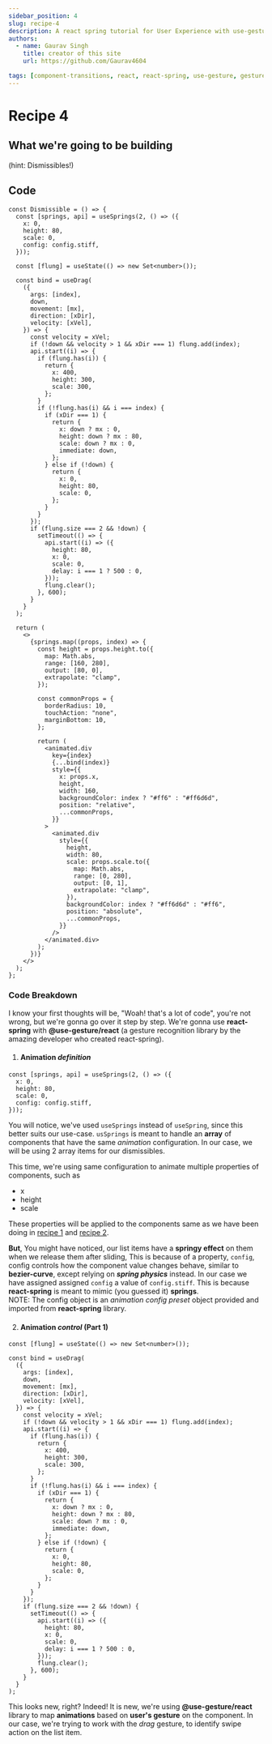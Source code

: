 ```yaml
---
sidebar_position: 4
slug: recipe-4
description: A react spring tutorial for User Experience with use-gesture based gesture control
authors:
  - name: Gaurav Singh
    title: creator of this site
    url: https://github.com/Gaurav4604

tags: [component-transitions, react, react-spring, use-gesture, gesture]
---
```


# Recipe 4


## What we're going to be building

(hint: Dismissibles!)

<Dismissible />

## Code

```tsx
const Dismissible = () => {
  const [springs, api] = useSprings(2, () => ({
    x: 0,
    height: 80,
    scale: 0,
    config: config.stiff,
  }));

  const [flung] = useState(() => new Set<number>());

  const bind = useDrag(
    ({
      args: [index],
      down,
      movement: [mx],
      direction: [xDir],
      velocity: [xVel],
    }) => {
      const velocity = xVel;
      if (!down && velocity > 1 && xDir === 1) flung.add(index);
      api.start((i) => {
        if (flung.has(i)) {
          return {
            x: 400,
            height: 300,
            scale: 300,
          };
        }
        if (!flung.has(i) && i === index) {
          if (xDir === 1) {
            return {
              x: down ? mx : 0,
              height: down ? mx : 80,
              scale: down ? mx : 0,
              immediate: down,
            };
          } else if (!down) {
            return {
              x: 0,
              height: 80,
              scale: 0,
            };
          }
        }
      });
      if (flung.size === 2 && !down) {
        setTimeout(() => {
          api.start((i) => ({
            height: 80,
            x: 0,
            scale: 0,
            delay: i === 1 ? 500 : 0,
          }));
          flung.clear();
        }, 600);
      }
    }
  );

  return (
    <>
      {springs.map((props, index) => {
        const height = props.height.to({
          map: Math.abs,
          range: [160, 280],
          output: [80, 0],
          extrapolate: "clamp",
        });

        const commonProps = {
          borderRadius: 10,
          touchAction: "none",
          marginBottom: 10,
        };

        return (
          <animated.div
            key={index}
            {...bind(index)}
            style={{
              x: props.x,
              height,
              width: 160,
              backgroundColor: index ? "#ff6" : "#ff6d6d",
              position: "relative",
              ...commonProps,
            }}
          >
            <animated.div
              style={{
                height,
                width: 80,
                scale: props.scale.to({
                  map: Math.abs,
                  range: [0, 280],
                  output: [0, 1],
                  extrapolate: "clamp",
                }),
                backgroundColor: index ? "#ff6d6d" : "#ff6",
                position: "absolute",
                ...commonProps,
              }}
            />
          </animated.div>
        );
      })}
    </>
  );
};
```

### Code Breakdown

I know your first thoughts will be, "Woah! that's a lot of code",
you're not wrong, but we're gonna go over it step by step. We're gonna use **react-spring**
with **@use-gesture/react**
(a gesture recognition library by the amazing developer who created react-spring).

1. #### Animation _definition_

```tsx
const [springs, api] = useSprings(2, () => ({
  x: 0,
  height: 80,
  scale: 0,
  config: config.stiff,
}));
```

You will notice, we've used `useSprings` instead of `useSpring`, since this better suits
our use-case. `usSprings` is meant to handle an **array** of components that have the same _animation_
configuration. In our case, we will be using 2 array items for our dismissibles.

This time, we're using same configuration to animate multiple properties of components, such as

- x
- height
- scale

These properties will be applied to the components same as we have been doing in [recipe 1](./recipe-1) and [recipe 2](./recipe-2).

**But**, You might have noticed, our list items have a **springy effect** on them when we release them after sliding,
This is because of a property, `config`, config controls how the component value changes behave, similar to **bezier-curve**,
except relying on **_spring physics_** instead. In our case we have assigned assigned `config` a value of `config.stiff`. This is because **react-spring**
is meant to mimic (you guessed it) **springs**.<br/>
NOTE: The config object is an _animation config preset_ object provided and imported from **react-spring** library.

2. #### Animation _control_ (Part 1)

```tsx
const [flung] = useState(() => new Set<number>());

const bind = useDrag(
  ({
    args: [index],
    down,
    movement: [mx],
    direction: [xDir],
    velocity: [xVel],
  }) => {
    const velocity = xVel;
    if (!down && velocity > 1 && xDir === 1) flung.add(index);
    api.start((i) => {
      if (flung.has(i)) {
        return {
          x: 400,
          height: 300,
          scale: 300,
        };
      }
      if (!flung.has(i) && i === index) {
        if (xDir === 1) {
          return {
            x: down ? mx : 0,
            height: down ? mx : 80,
            scale: down ? mx : 0,
            immediate: down,
          };
        } else if (!down) {
          return {
            x: 0,
            height: 80,
            scale: 0,
          };
        }
      }
    });
    if (flung.size === 2 && !down) {
      setTimeout(() => {
        api.start((i) => ({
          height: 80,
          x: 0,
          scale: 0,
          delay: i === 1 ? 500 : 0,
        }));
        flung.clear();
      }, 600);
    }
  }
);
```

This looks new, right? Indeed! It is new, we're using **@use-gesture/react** library to map **animations** based on
**user's gesture** on the component. In our case, we're trying to work with the _drag_ gesture, to identify swipe action
on the list item.
